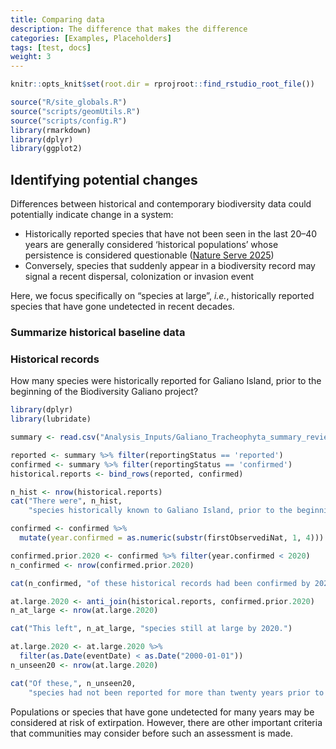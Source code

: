 ```yaml
---
title: Comparing data
description: The difference that makes the difference
categories: [Examples, Placeholders]
tags: [test, docs]
weight: 3
---
```


```r
knitr::opts_knit$set(root.dir = rprojroot::find_rstudio_root_file())
```

```r
source("R/site_globals.R")
source("scripts/geomUtils.R")
source("scripts/config.R")
library(rmarkdown)
library(dplyr)
library(ggplot2)
```

## Identifying potential changes

Differences between historical and contemporary biodiversity data could potentially indicate change in a system:

* Historically reported species that have not been seen in the last 20--40 years are generally considered 'historical populations' whose persistence is considered questionable ([Nature Serve 2025](https://help.natureserve.org/biotics/Content/Record_Management/Element_Files/Element_Tracking/ETRACK_Definitions_of_Heritage_Conservation_Status_Ranks.htm?utm_source=chatgpt.com))
* Conversely, species that suddenly appear in a biodiversity record may signal a recent dispersal, colonization or invasion event

Here, we focus specifically on "species at large", *i.e.*, historically reported species that have gone undetected in recent decades.

### Summarize historical baseline data

### Historical records

How many species were historically reported for Galiano Island, prior to the beginning of the Biodiversity Galiano project?


```r
library(dplyr)
library(lubridate)

summary <- read.csv("Analysis_Inputs/Galiano_Tracheophyta_summary_reviewed_2024-10-07.csv")

reported <- summary %>% filter(reportingStatus == 'reported')
confirmed <- summary %>% filter(reportingStatus == 'confirmed')
historical.reports <- bind_rows(reported, confirmed)

n_hist <- nrow(historical.reports)
cat("There were", n_hist, 
    "species historically known to Galiano Island, prior to the beginning of the Biodiversity Galiano project.")

```

```r
confirmed <- confirmed %>%
  mutate(year.confirmed = as.numeric(substr(firstObservediNat, 1, 4)))

confirmed.prior.2020 <- confirmed %>% filter(year.confirmed < 2020)
n_confirmed <- nrow(confirmed.prior.2020)

cat(n_confirmed, "of these historical records had been confirmed by 2020.")
```

```r
at.large.2020 <- anti_join(historical.reports, confirmed.prior.2020)
n_at_large <- nrow(at.large.2020)

cat("This left", n_at_large, "species still at large by 2020.")
```

```r
at.large.2020 <- at.large.2020 %>%
  filter(as.Date(eventDate) < as.Date("2000-01-01"))
n_unseen20 <- nrow(at.large.2020)

cat("Of these,", n_unseen20, 
    "species had not been reported for more than twenty years prior to 2020.")
```

Populations or species that have gone undetected for many years may be considered at risk of extirpation. However, there are other important criteria that communities may consider before such an assessment is made.
